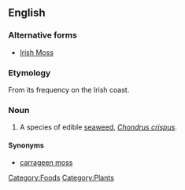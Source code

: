 ==English==
===Alternative forms===
*[[Irish Moss]]

===Etymology===

From its frequency on the Irish coast.

===Noun===
{{en-noun|sg=[[Irish]] [[moss]]|-}}

#A species of edible [[seaweed]], ''[[Chondrus crispus]]''.
====Synonyms====
*[[carrageen moss]]

[[Category:Foods]]
[[Category:Plants]]